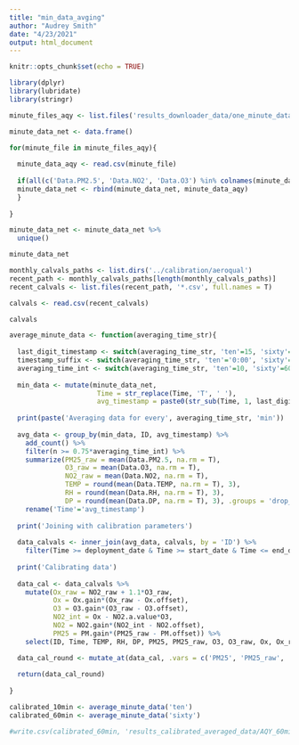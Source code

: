 ```yaml
---
title: "min_data_avging"
author: "Audrey Smith"
date: "4/23/2021"
output: html_document
---
```


```r
knitr::opts_chunk$set(echo = TRUE)
```

```r
library(dplyr)
library(lubridate)
library(stringr)
```

```R
minute_files_aqy <- list.files('results_downloader_data/one_minute_data', '*.csv', full.names = T)

minute_data_net <- data.frame()

for(minute_file in minute_files_aqy){
  
  minute_data_aqy <- read.csv(minute_file)
  
  if(all(c('Data.PM2.5', 'Data.NO2', 'Data.O3') %in% colnames(minute_data_aqy))){
  minute_data_net <- rbind(minute_data_net, minute_data_aqy)
  }
  
}

minute_data_net <- minute_data_net %>%
  unique()

minute_data_net
```

```r
monthly_calvals_paths <- list.dirs('../calibration/aeroqual')
recent_path <- monthly_calvals_paths[length(monthly_calvals_paths)]
recent_calvals <- list.files(recent_path, '*.csv', full.names = T)

calvals <- read.csv(recent_calvals)

calvals
```


```r
average_minute_data <- function(averaging_time_str){
  
  last_digit_timestamp <- switch(averaging_time_str, 'ten'=15, 'sixty'=13)
  timestamp_suffix <- switch(averaging_time_str, 'ten'='0:00', 'sixty'=':00:00')
  averaging_time_int <- switch(averaging_time_str, 'ten'=10, 'sixty'=60)
  
  min_data <- mutate(minute_data_net,
                      Time = str_replace(Time, 'T', ' '),
                      avg_timestamp = paste0(str_sub(Time, 1, last_digit_timestamp), timestamp_suffix))
  
  print(paste('Averaging data for every', averaging_time_str, 'min'))
  
  avg_data <- group_by(min_data, ID, avg_timestamp) %>%
    add_count() %>%
    filter(n >= 0.75*averaging_time_int) %>%
    summarize(PM25_raw = mean(Data.PM2.5, na.rm = T), 
              O3_raw = mean(Data.O3, na.rm = T), 
              NO2_raw = mean(Data.NO2, na.rm = T), 
              TEMP = round(mean(Data.TEMP, na.rm = T), 3), 
              RH = round(mean(Data.RH, na.rm = T), 3), 
              DP = round(mean(Data.DP, na.rm = T), 3), .groups = 'drop_last') %>%
    rename('Time'='avg_timestamp')
  
  print('Joining with calibration parameters')
  
  data_calvals <- inner_join(avg_data, calvals, by = 'ID') %>%
    filter(Time >= deployment_date & Time >= start_date & Time <= end_date)
  
  print('Calibrating data')
  
  data_cal <- data_calvals %>%
    mutate(Ox_raw = NO2_raw + 1.1*O3_raw,
           Ox = Ox.gain*(Ox_raw - Ox.offset), 
           O3 = O3.gain*(O3_raw - O3.offset), 
           NO2_int = Ox - NO2.a.value*O3, 
           NO2 = NO2.gain*(NO2_int - NO2.offset),
           PM25 = PM.gain*(PM25_raw - PM.offset)) %>%
    select(ID, Time, TEMP, RH, DP, PM25, PM25_raw, O3, O3_raw, Ox, Ox_raw, NO2, NO2_raw)

  data_cal_round <- mutate_at(data_cal, .vars = c('PM25', 'PM25_raw', 'O3', 'O3_raw', 'Ox', 'Ox_raw', 'NO2', 'NO2_raw'), .funs = ~round(.x, 3))
  
  return(data_cal_round)
  
}
```

```r
calibrated_10min <- average_minute_data('ten')
calibrated_60min <- average_minute_data('sixty')

#write.csv(calibrated_60min, 'results_calibrated_averaged_data/AQY_60min_2021-07-12.csv', row.names = F)
```






























